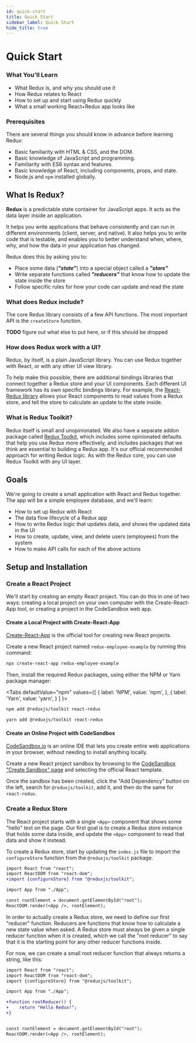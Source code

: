 ```yaml
---
id: quick-start
title: Quick Start
sidebar_label: Quick Start
hide_title: true
---
```




# Quick Start

<Note>

### What You'll Learn

- What Redux is, and why you should use it
- How Redux relates to React
- How to set up and start using Redux quickly
- What a small working React+Redux app looks like

### Prerequisites

There are several things you should know in advance before learning Redux:

- Basic familiarity with HTML & CSS, and the DOM.
- Basic knowledge of JavaScript and programming.
- Familiarity with ES6 syntax and features.
- Basic knowledge of React, including components, props, and state.
- Node.js and `npm` installed globally.

</Note>

## What Is Redux?

**Redux** is a predictable state container for JavaScript apps. It acts as the data layer inside an application.

It helps you write applications that behave consistently and can run in different environments (client, server, and native).
It also helps you to write code that is testable, and enables you to better understand when, where, why, and how the data in your
application has changed.

Redux does this by asking you to:

- Place some data (**_"state"_**) into a special object called a **_"store"_**
- Write separate functions called **_"reducers"_** that know how to update the state inside the store
- Follow specific rules for how your code can update and read the state

### What does Redux include?

The core Redux library consists of a few API functions. The most important API is the `createStore` function.

<Note type="error">

**TODO** figure out what else to put here, or if this should be dropped

</Note>

### How does Redux work with a UI?

Redux, by itself, is a plain JavaScript library. You can use Redux together with React, or with any other UI view library.

To help make this possible, there are additional bindings libraries that connect together a Redux store and your UI components. Each different
UI framework has its own specific bindings library. For example, the [React-Redux library](https://react-redux.js.org) allows your React components to read values from a Redux store,
and tell the store to calculate an update to the state inside.

### What is Redux Toolkit?

Redux itself is small and unopinionated. We also have a separate addon package called [Redux Toolkit](https://redux-toolkit.js.org), which includes some opinionated defaults
that help you use Redux more effectively, and includes packages that we think are essential to building a Redux app.
It's our official recommended approach for writing Redux logic. As with the Redux core, you can use Redux Toolkit with any UI layer.

## Goals

We're going to create a small application with React and Redux together. The app will be a simple employee database, and we'll learn:

- How to set up Redux with React
- The data flow lifecycle of a Redux app
- How to write Redux logic that updates data, and shows the updated data in the UI
- How to create, update, view, and delete users (employees) from the system
- How to make API calls for each of the above actions

## Setup and Installation

### Create a React Project

We'll start by creating an empty React project. You can do this in one of two ways: creating a local project on your own computer with the
Create-React-App tool, or creating a project in the CodeSandbox web app.

#### Create a Local Project with Create-React-App

[Create-React-App](https://create-react-app.dev/) is the official tool for creating new React projects.

Create a new React project named `redux-employee-example` by running this command:

```bash
npx create-react-app redux-employee-example
```

Then, install the required Redux packages, using either the NPM or Yarn package manager:

<Tabs
  defaultValue="npm"
  values={[
    { label: 'NPM', value: 'npm', },
    { label: 'Yarn', value: 'yarn', }
  ]
}>

<TabItem value="npm">

```bash
npm add @reduxjs/toolkit react-redux
```

</TabItem>

<TabItem value="yarn">

```bash
yarn add @reduxjs/toolkit react-redux
```

</TabItem>

</Tabs>

#### Create an Online Project with CodeSandbox

[CodeSandbox.io](https://codesandbox.io) is an online IDE that lets you create entire web applications in your browser, without needing to
install anything locally.

Create a new React project sandbox by browsing to the [CodeSandbox "Create Sandbox" page](https://codesandbox.io/s/) and selecting the official React template.

Once the sandbox has been created, click the "Add Dependency" button on the left, search for `@reduxjs/toolkit`, add it, and then do the same for `react-redux`.

### Create a Redux Store

The React project starts with a single `<App>` component that shows some "hello" text on the page. Our first goal is to create a Redux store instance
that holds some data inside, and update the `<App>` component to read that data and show it instead.

To create a Redux store, start by updating the `index.js` file to import the `configureStore` function from the `@reduxjs/toolkit` package.

```diff
import React from "react";
import ReactDOM from "react-dom";
+import {configureStore} from "@reduxjs/toolkit";

import App from "./App";

const rootElement = document.getElementById("root");
ReactDOM.render(<App />, rootElement);
```

In order to actually create a Redux store, we need to define our first "reducer" function. Reducers are functions that know how to
calculate a new state value when asked. A Redux store must always be given a single reducer function when it is created, which we call the
"root reducer" to say that it is the starting point for any other reducer functions inside.

For now, we can create a small root reducer function that always returns a string, like this:

```diff
import React from "react";
import ReactDOM from "react-dom";
import {configureStore} from "@reduxjs/toolkit";

import App from "./App";

+function rootReducer() {
+    return "Hello Redux!";
+}


const rootElement = document.getElementById("root");
ReactDOM.render(<App />, rootElement);
```
